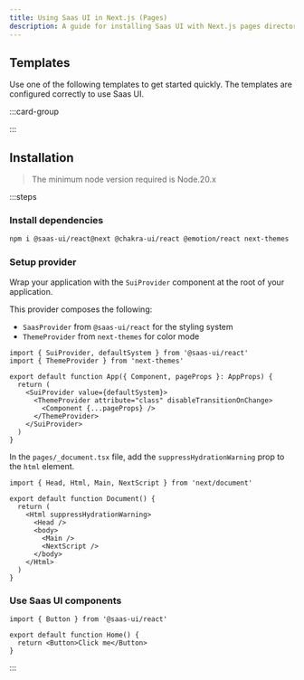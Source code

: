```yaml
---
title: Using Saas UI in Next.js (Pages)
description: A guide for installing Saas UI with Next.js pages directory
---
```


## Templates

Use one of the following templates to get started quickly. The templates are
configured correctly to use Saas UI.

:::card-group

<ResourceCard
  type="github"
  title="Next.js pages template"
  url="https://github.com/saas-js/saas-ui/tree/main/examples/next-pages"
/>

:::

## Installation

> The minimum node version required is Node.20.x

:::steps

### Install dependencies

```bash
npm i @saas-ui/react@next @chakra-ui/react @emotion/react next-themes
```

### Setup provider

Wrap your application with the `SuiProvider` component at the root of your
application.

This provider composes the following:

- `SaasProvider` from `@saas-ui/react` for the styling system
- `ThemeProvider` from `next-themes` for color mode

```tsx title="pages/_app.tsx" {1,5,7}
import { SuiProvider, defaultSystem } from '@saas-ui/react'
import { ThemeProvider } from 'next-themes'

export default function App({ Component, pageProps }: AppProps) {
  return (
    <SuiProvider value={defaultSystem}>
      <ThemeProvider attribute="class" disableTransitionOnChange>
        <Component {...pageProps} />
      </ThemeProvider>
    </SuiProvider>
  )
}
```

In the `pages/_document.tsx` file, add the `suppressHydrationWarning` prop to
the `html` element.

```tsx title="pages/_document.tsx" {5}
import { Head, Html, Main, NextScript } from 'next/document'

export default function Document() {
  return (
    <Html suppressHydrationWarning>
      <Head />
      <body>
        <Main />
        <NextScript />
      </body>
    </Html>
  )
}
```

### Use Saas UI components

```tsx title="app/page.tsx"
import { Button } from '@saas-ui/react'

export default function Home() {
  return <Button>Click me</Button>
}
```

:::
